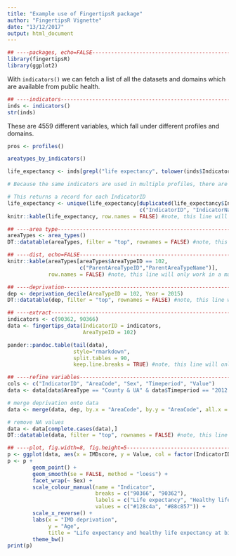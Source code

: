 ```yaml
---
title: "Example use of FingertipsR package"
author: "FingertipsR Vignette"
date: "13/12/2017"
output: html_document
---
```


```r
## ----packages, echo=FALSE------------------------------------------------
library(fingertipsR)
library(ggplot2)
```



With `indicators()` we can fetch a list of all the datasets and domains which are available from public health.

```r
## ----indicators----------------------------------------------------------
inds <- indicators()
str(inds)

```

These are 4559 different variables, which fall under different profiles and domains.

```r
pros <- profiles()
```



```r
areatypes_by_indicators()
```

```r
life_expectancy <- inds[grepl("life expectancy", tolower(inds$IndicatorName)),]

# Because the same indicators are used in multiple profiles, there are many repeated indicators in this table (some with varying IndicatorName but same IndicatorID)
```


```r

# This returns a record for each IndicatorID
life_expectancy <- unique(life_expectancy[duplicated(life_expectancy$IndicatorID) == FALSE,
                                          c("IndicatorID", "IndicatorName")]) 
knitr::kable(life_expectancy, row.names = FALSE) #note, this line will only work in a markdown file (*.Rmd). It presents the table for a report

```



```r
## ----area type-----------------------------------------------------------
areaTypes <- area_types()
DT::datatable(areaTypes, filter = "top", rownames = FALSE) #note, this line will only work in a markdown file (*.Rmd). It presents the table for a report

```



```r

## ----dist, echo=FALSE----------------------------------------------------
knitr::kable(areaTypes[areaTypes$AreaTypeID == 102,
                       c("ParentAreaTypeID","ParentAreaTypeName")], 
             row.names = FALSE) #note, this line will only work in a markdown file (*.Rmd). It presents the table for a report

```


```r
## ----deprivation---------------------------------------------------------
dep <- deprivation_decile(AreaTypeID = 102, Year = 2015)
DT::datatable(dep, filter = "top", rownames = FALSE) #note, this line will only work in a markdown file (*.Rmd). It presents the table for a report

```



```r
## ----extract-------------------------------------------------------------
indicators <- c(90362, 90366)
data <- fingertips_data(IndicatorID = indicators,
                        AreaTypeID = 102)

pander::pandoc.table(tail(data), 
                     style="rmarkdown",
                     split.tables = 90, 
                     keep.line.breaks = TRUE) #note, this line will only work in a markdown file (*.Rmd). It presents the table for a report


```



```r
## ----refine variables----------------------------------------------------
cols <- c("IndicatorID", "AreaCode", "Sex", "Timeperiod", "Value")
data <- data[data$AreaType == "County & UA" & data$Timeperiod == "2012 - 14", cols]

```



```r
# merge deprivation onto data
data <- merge(data, dep, by.x = "AreaCode", by.y = "AreaCode", all.x = TRUE)


```



```r
# remove NA values
data <- data[complete.cases(data),]
DT::datatable(data, filter = "top", rownames = FALSE) #note, this line will only work in a markdown file (*.Rmd). It presents the table for a report


```




```r
## ----plot, fig.width=8, fig.height=5-------------------------------------
p <- ggplot(data, aes(x = IMDscore, y = Value, col = factor(IndicatorID)))
p <- p + 
        geom_point() +
        geom_smooth(se = FALSE, method = "loess") +
        facet_wrap(~ Sex) +
        scale_colour_manual(name = "Indicator",
                            breaks = c("90366", "90362"),
                            labels = c("Life expectancy", "Healthy life expectancy"),
                            values = c("#128c4a", "#88c857")) +
        scale_x_reverse() + 
        labs(x = "IMD deprivation",
             y = "Age",
             title = "Life expectancy and healthy life expectancy at birth \nfor Upper Tier Local Authorities (2012 - 2014)") +
        theme_bw()
print(p)
```


